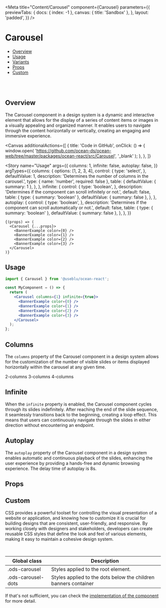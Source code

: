 

<Meta
  title="Content/Carousel"
  component={Carousel}
  parameters={{
    previewTabs: {
      docs: { index: -1 },
      canvas: { title: 'Sandbox' },
    },
    layout: 'padded',
  }}
/>

# Carousel

- [Overview](#overview)
- [Usage](#usage)
- [Variants](#variants)
- [Props](#props)
- [Custom](#customization)

<br />
<br />

## Overview <a name="overview"></a>

The Carousel component in a design system is a dynamic and interactive element that allows for the display
of a series of content items or images in a visually appealing and organized manner. It enables users to
navigate through the content horizontally or vertically, creating an engaging and immersive experience.

<Canvas
  additionalActions={[
    {
      title: 'Code in GitHub',
      onClick: () => {
        window.open(
          'https://github.com/ocean-ds/ocean-web/tree/master/packages/ocean-react/src/Carousel',
          '_blank'
        );
      },
    },
  ]}
>
  <Story
    name="Usage"
    args={{
      columns: 1,
      infinite: false,
      autoplay: false,
    }}
    argTypes={{
      columns: {
        options: [1, 2, 3, 4],
        control: {
          type: 'select',
        },
        defaultValue: 1,
        description: 'Determines the number of columns in the carousel.',
        type: { name: 'number', required: false },
        table: {
          defaultValue: { summary: 1 },
        },
      },
      infinite: {
        control: {
          type: 'boolean',
        },
        description:
          'Determines if the component can scroll infinitely or not.',
        default: false,
        table: {
          type: { summary: 'boolean' },
          defaultValue: { summary: false },
        },
      },
      autoplay: {
        control: {
          type: 'boolean',
        },
        description:
          'Determines if the component can scroll automatically or not.',
        default: false,
        table: {
          type: { summary: 'boolean' },
          defaultValue: { summary: false },
        },
      },
    }}
  >
    {(props) => (
      <Carousel {...props}>
        <BannerExample color={0} />
        <BannerExample color={1} />
        <BannerExample color={2} />
        <BannerExample color={3} />
      </Carousel>
    )}
  </Story>
</Canvas>

## Usage <a name="usage"></a>

```jsx
import { Carousel } from '@useblu/ocean-react';

const MyComponent = () => {
  return (
    <Carousel columns={1} infinite={true}>
      <BannerExample color={0} />
      <BannerExample color={1} />
      <BannerExample color={2} />
      <BannerExample color={3} />
    </Carousel>
  );
};
```

## Columns <a name="variants"></a>

The `columns` property of the Carousel component in a design system allows for the
customization of the number of visible slides or items displayed horizontally within
the carousel at any given time.

<Canvas>
  <Story name="Variants">
    <Typography variant="heading5">2-columns</Typography>
    <Carousel columns={2}>
      <BannerExample color={0} />
      <BannerExample color={1} />
      <BannerExample color={2} />
      <BannerExample color={3} />
    </Carousel>
    <Typography variant="heading5">3-columns</Typography>
    <Carousel columns={3}>
      <BannerExample color={0} />
      <BannerExample color={1} />
      <BannerExample color={2} />
      <BannerExample color={3} />
    </Carousel>
    <Typography variant="heading5">4-columns</Typography>
    <Carousel columns={4}>
      <BannerExample color={0} />
      <BannerExample color={1} />
      <BannerExample color={2} />
      <BannerExample color={3} />
    </Carousel>
  </Story>
</Canvas>

## Infinite

When the `infinite` property is enabled, the Carousel component cycles through its
slides indefinitely. After reaching the end of the slide sequence, it seamlessly
transitions back to the beginning, creating a loop effect. This means that users can
continuously navigate through the slides in either direction without encountering an
endpoint.

<Canvas>
  <Story name="Infinite">
    <Carousel infinite={true}>
      <BannerExample color={0} />
      <BannerExample color={1} />
      <BannerExample color={2} />
      <BannerExample color={3} />
    </Carousel>
  </Story>
</Canvas>

## Autoplay

The `autoplay` property of the Carousel component in a design system enables automatic
and continuous playback of the slides, enhancing the user experience by providing a hands-free
and dynamic browsing experience. The delay time of autoplay is 8s.

<Canvas>
  <Story name="Autoplay">
    <Carousel columns={2} infinite={true} autoplay={true}>
      <BannerExample color={3} />
      <BannerExample color={2} />
      <BannerExample color={1} />
      <BannerExample color={0} />
    </Carousel>
  </Story>
</Canvas>

## Props <a name="props"></a>

<ArgsTable story="Usage" of="." />

## Custom <a name="customization"></a>

CSS provides a powerful toolset for controlling the visual presentation of a website or application,
and knowing how to customize it is crucial for building designs that are consistent, user-friendly,
and responsive. By working closely with designers and stakeholders, developers can create reusable CSS
styles that define the look and feel of various elements, making it easy to maintain a cohesive design system.

<br />

| Global class       | Description                                                     |
| ------------------ | --------------------------------------------------------------- |
| .ods-carousel      | Styles applied to the root element.                             |
| .ods-carousel-dots | Styles applied to the dots below the children banners container |

If that's not sufficient, you can check the [implementation of the component](https://github.com/ocean-ds/ocean-web/blob/master/packages/ocean-react/src/Carousel/Carousel.tsx) for more detail.
